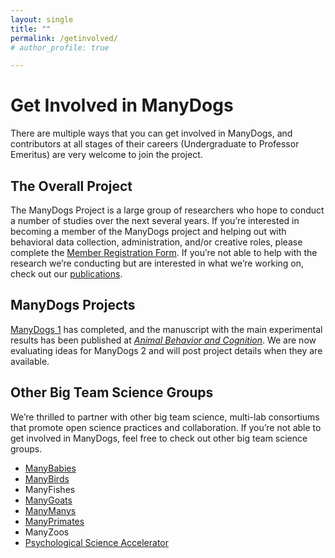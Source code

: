```yaml
---
layout: single
title: ""
permalink: /getinvolved/
# author_profile: true

---
```


# Get Involved in ManyDogs

There are multiple ways that you can get involved in ManyDogs, and contributors at all stages of their careers (Undergraduate to Professor Emeritus) are very welcome to join the project.

## The Overall Project

The ManyDogs Project is a large group of researchers who hope to conduct a number of studies over the next several years. If you're interested in becoming a member of the ManyDogs project and helping out with behavioral data collection,  administration,  and/or creative roles, please complete the [Member Registration Form](https://forms.gle/nERgQYgAWTDgAza67). If you're not able to help with the research we're conducting but are interested in what we're working on, check out our [publications](publications.html).<!--If you want to participate in a particular study, (e.g., ManyDogs 1), no need to complete the Member Registration Form---just skip down to the Contributor Sign-Up Survey below for the study you're interested in.-->

## ManyDogs Projects

[ManyDogs 1](manydogs1.qmd) has completed, and the manuscript with the main experimental results has been published at [_Animal Behavior and Cognition_](https://doi.org/10.26451/abc.10.03.03.2023). We are now evaluating ideas for ManyDogs 2 and will post project details when they are available.<!--But we are soliciting ideas for the next project. If you have a great project idea, check out the [call for project ideas](call.qmd).Check back later for updates on the project.If your research site would like to register for data collection, please read the [Manual](https://docs.google.com/document/d/1iuYElQSssoOMVC3nu7BLrFZovoM0TIEqmGM1bUaYbpo/edit?usp=sharing) and prereview the [questions](https://drive.google.com/file/d/1xgxU9X5KeUAAPcUl5dB8LfgPjO55p3Ea/view?usp=sharing) you will need to answer before registering through our [Contributor Sign-Up Survey](https://bit.ly/md1contributor) - this will ensure you have all the required information available to sign up your research site.

If you would like to get involved but do not have a site for behavioural data collection, please get in touch anyway! There are administrative, funding acquisition, and creative roles within ManyDogs that can lead to authorship on this or subsequent studies.  -->

<!--If you are a dog owner who wants to participate in ManyDogs 1 with your dog, check out our [Collaborators](/manydogs1.qmd#manydogs-1-collaborators) for a complete list of the locations where ManyDogs 1 is being offered. If there's a location near you, we recommend that you reach out to them for details on how to sign up for their research program.-->

<!-- ## Join Our Communication Network -->

<!-- To receive periodic project updates, researchers can join our [**GoogleGroup**](https://groups.google.com/u/2/g/manydogs) (i.e., email list). For more frequent communication, researchers can join our [**Slack Workspace**](https://manydogsproject.slack.com), where much of our day-to-day discussion takes place. To join Slack, please [email](mailto:manydogsproject@gmail.com) the project coordinators specifying the email address that you would like to have invited. We'll also be posting important dates and announcements about the project via [Twitter](https://www.twitter.com/manydogsproject) or [Mastodon](https://fediscience.org/@ManyDogs), give us a follow!  -->

## Other Big Team Science Groups
We're thrilled to partner with other big team science, multi-lab consortiums that promote open science practices and collaboration. If you're not able to get involved in ManyDogs, feel free to check out other big team science groups.

* [ManyBabies](https://manybabies.github.io/)
* [ManyBirds](https://themanybirds.com/)
* ManyFishes
* [ManyGoats](https://www.themanygoatsproject.com/)
* [ManyManys](https://manymanys.github.io/)
* [ManyPrimates](https://manyprimates.github.io)
* ManyZoos
* [Psychological Science Accelerator](https://psysciacc.org/)